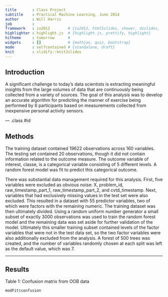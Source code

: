 ```yaml
---
title       : Class Project
subtitle    : Practical Machine Learning, June 2014
author      : Will Harris
job         : 
framework   : io2012        # {io2012, html5slides, shower, dzslides, ...}
highlighter : highlight.js  # {highlight.js, prettify, highlight}
hitheme     : tomorrow      # 
widgets     : []            # {mathjax, quiz, bootstrap}
mode        : selfcontained # {standalone, draft}
knit        : slidify::knit2slides
---
```


## Introduction

A significant challenge to today's data scientists is extracting meaningful insights from the large volumes of data that are continuously being collected from a variety of sources.   The goal of this analysis was to develop an accurate algorithm for predicting the manner of exercise being performed by 6 participants based on measurements collected from inexpensive personal activity sensors.


--- .class #id 

## Methods

The training dataset contained 19622 observations across 160 variables.  The testing set contained 20 observations, though it did not contain information related to the outcome measure.  The outcome variable of interest, classe, is a categorical variable consisting of 5 different levels.   A random forest model was fit to predict this categorical outcome.

There was substantial data management required for this analysis.  First, five variables were excluded as obvious noise: X, problem_id, raw_timestamp_part_1, raw_timestamp_part_2, and cvtd_timestamp.  Next, variables that had exclusively missing values in the test set were also excluded.  This resulted in a dataset with 55 predictor variables, two of which were factors with the remaining numeric. 
The training dataset was then ultimately divided.  Using a random uniform number generator a small subset of exactly 3000 observations was used to train the random forest model and the remaining data was set aside for further validation of the model.  Ultimately this smaller training subset contained levels of the factor variables that were not in the test data set, so the two factor variables were also additionally excluded from the analysis.  A forest of 500 trees was created, and the number of variables randomly chosen at each split was left as the default value, which was 7.



---

## Results

Table 1: Confusion matrix from OOB data
```r
modFit$confusion
```

